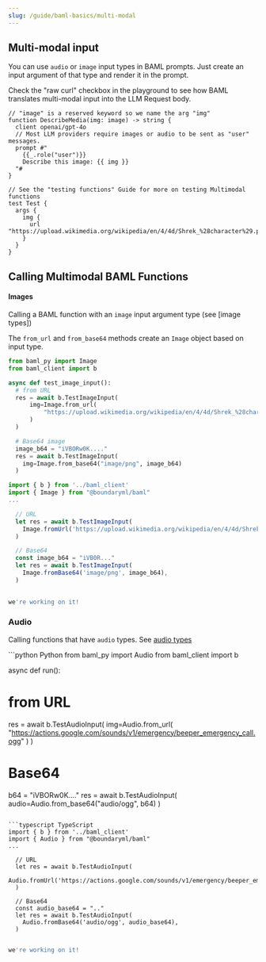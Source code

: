 ```yaml
---
slug: /guide/baml-basics/multi-modal
---
```


## Multi-modal input

You can use `audio` or `image` input types in BAML prompts. Just create an input argument of that type and render it in the prompt.

Check the "raw curl" checkbox in the playground to see how BAML translates multi-modal input into the LLM Request body.

```baml
// "image" is a reserved keyword so we name the arg "img"
function DescribeMedia(img: image) -> string {
  client openai/gpt-4o
  // Most LLM providers require images or audio to be sent as "user" messages.
  prompt #"
    {{_.role("user")}}
    Describe this image: {{ img }}
  "#
}

// See the "testing functions" Guide for more on testing Multimodal functions
test Test {
  args {
    img {
      url "https://upload.wikimedia.org/wikipedia/en/4/4d/Shrek_%28character%29.png"
    }
  }
}
```

## Calling Multimodal BAML Functions

#### Images
Calling a BAML function with an `image` input argument type (see [image types])

The `from_url` and `from_base64` methods create an `Image` object based on input type.
<CodeBlocks>
```python Python
from baml_py import Image
from baml_client import b

async def test_image_input():
  # from URL
  res = await b.TestImageInput(
      img=Image.from_url(
          "https://upload.wikimedia.org/wikipedia/en/4/4d/Shrek_%28character%29.png"
      )
  )

  # Base64 image
  image_b64 = "iVBORw0K...."
  res = await b.TestImageInput(
    img=Image.from_base64("image/png", image_b64)
  )
```

```typescript TypeScript
import { b } from '../baml_client'
import { Image } from "@boundaryml/baml"
...

  // URL
  let res = await b.TestImageInput(
    Image.fromUrl('https://upload.wikimedia.org/wikipedia/en/4/4d/Shrek_%28character%29.png'),
  )

  // Base64
  const image_b64 = "iVB0R..."
  let res = await b.TestImageInput(
    Image.fromBase64('image/png', image_b64),
  )
  
```

```ruby Ruby (beta)
we're working on it!
```

</CodeBlocks>
 
### Audio
Calling functions that have `audio` types. See [audio types](../snippets/supported-types.mdx)

<CodeBlocks>
```python Python
from baml_py import Audio
from baml_client import b

async def run():
  # from URL
  res = await b.TestAudioInput(
      img=Audio.from_url(
          "https://actions.google.com/sounds/v1/emergency/beeper_emergency_call.ogg"
      )
  )

  # Base64
  b64 = "iVBORw0K...."
  res = await b.TestAudioInput(
    audio=Audio.from_base64("audio/ogg", b64)
  )
```

```typescript TypeScript
import { b } from '../baml_client'
import { Audio } from "@boundaryml/baml"
...

  // URL
  let res = await b.TestAudioInput(
    Audio.fromUrl('https://actions.google.com/sounds/v1/emergency/beeper_emergency_call.ogg'),
  )

  // Base64
  const audio_base64 = ".."
  let res = await b.TestAudioInput(
    Audio.fromBase64('audio/ogg', audio_base64),
  )
  
```

```ruby Ruby (beta)
we're working on it!
```
</CodeBlocks>
